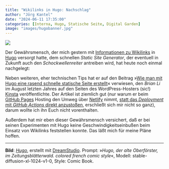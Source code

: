 ```yaml
---
title: "Wikilinks in Hugo: Nachschlag"
author: "Jörg Kantel"
date: "2024-06-11 17:35:00"
categories: [Interna, Hugo, Statische Seite, Digital Garden]
image: "images/hugobanner.jpg"
---
```


[![](images/hugobanner-b.jpg)](https://www.flickr.com/photos/schockwellenreiter/53784894895/)

Der Gewährsmensch, der mich gestern mit [Informationen zu Wikilinks](https://kantel.github.io/posts/2024061002_learning_hugo_1st_results/) in [Hugo](http://cognitiones.kantel-chaos-team.de/webworking/staticsites/hugo.html) versorgt hatte, dem schnellen *Static Site Generator*, der eventuell in Zukunft auch den *Schockwellenreiter* antreiben wird, hat heute noch einmal nachgelegt:

Neben weiteren, eher technischen Tips hat er auf den Beitrag »[Wie man mit Hugo eine rasend schnelle statische Seite erstellt](https://kinsta.com/de/blog/hugo-statische-seite/)« verwiesen, den *Brian Li* im August letzten Jahres auf den Seiten des WordPress-Hosters (sic!) [Kinsta](https://kinsta.com/de/) veröffentlichte. Der Artikel ist ziemlich gut (nur warum er beim [GitHub Pages](http://cognitiones.kantel-chaos-team.de/webworking/webservices/githubpages.html) Hosting den Umweg über [Netlify](http://cognitiones.kantel-chaos-team.de/webworking/staticsites/netlify.html) nimmt, [statt das *Deployment* mit *GitHub Actions* direkt anzustoßen](https://towardsdatascience.com/create-your-own-stunning-website-in-minutes-for-free-63f0f7c75bf), erschließt sich mir nicht so ganz), darum wollte ich ihn Euch nicht vorenthalten.

Außerdem hat mir eben dieser Gewährsmensch versichert, daß er bei seinen Experimenten mit Hugo keine Geschwindigkeitseinbußen beim Einsatz von Wikilinks feststellen konnte. Das läßt mich für meine Pläne hoffen.

---

**Bild**: *[Hugo](https://www.flickr.com/photos/schockwellenreiter/53784894895/)*, erstellt mit [DreamStudio](https://beta.dreamstudio.ai/generate). Prompt: »*Hugo, der alte Oberförster, im Zeitungsblätterwald. colored french comic style*«, Modell: stable-diffusion-xl-1024-v1-0, Style: Comic Book.